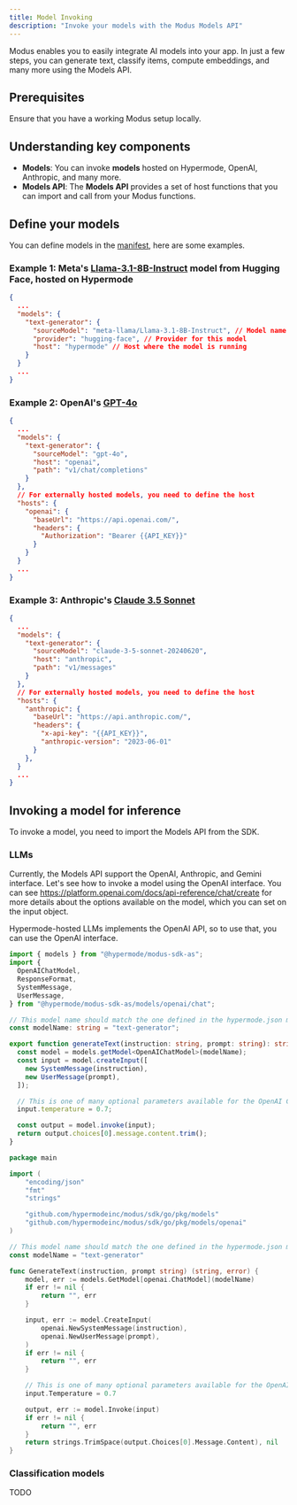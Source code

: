 ```yaml
---
title: Model Invoking
description: "Invoke your models with the Modus Models API"
---
```


Modus enables you to easily integrate AI models into your app. In just a few steps, you can generate text,
classify items, compute embeddings, and many more using the Models API.

## Prerequisites

Ensure that you have a working Modus setup locally.

## Understanding key components

- **Models**: You can invoke **models** hosted on Hypermode, OpenAI, Anthropic, and many more.
- **Models API**: The **Models API** provides a set of host functions that you can import and call from your Modus functions.

## Define your models

You can define models in the [manifest](./app-manifest#models), here are some examples.

### Example 1: Meta's [Llama-3.1-8B-Instruct](https://huggingface.co/meta-llama/Llama-3.1-8B-Instruct) model from Hugging Face, hosted on Hypermode

```json hypermode.json
{
  ...
  "models": {
    "text-generator": {
      "sourceModel": "meta-llama/Llama-3.1-8B-Instruct", // Model name on the provider
      "provider": "hugging-face", // Provider for this model
      "host": "hypermode" // Host where the model is running
    }
  }
  ...
}
```

### Example 2: OpenAI's [GPT-4o](https://platform.openai.com/docs/models/gpt-4o)

```json hypermode.json
{
  ...
  "models": {
    "text-generator": {
      "sourceModel": "gpt-4o",
      "host": "openai",
      "path": "v1/chat/completions"
    }
  },
  // For externally hosted models, you need to define the host
  "hosts": {
    "openai": {
      "baseUrl": "https://api.openai.com/",
      "headers": {
        "Authorization": "Bearer {{API_KEY}}"
      }
    }
  }
  ...
}
```

### Example 3: Anthropic's [Claude 3.5 Sonnet](https://docs.anthropic.com/en/docs/about-claude/models#model-comparison-table)

```json hypermode.json
{
  ...
  "models": {
    "text-generator": {
      "sourceModel": "claude-3-5-sonnet-20240620",
      "host": "anthropic",
      "path": "v1/messages"
    }
  },
  // For externally hosted models, you need to define the host
  "hosts": {
    "anthropic": {
      "baseUrl": "https://api.anthropic.com/",
      "headers": {
        "x-api-key": "{{API_KEY}}",
        "anthropic-version": "2023-06-01"
      }
    },
  }
  ...
}
```

## Invoking a model for inference

To invoke a model, you need to import the Models API from the SDK.

### LLMs

Currently, the Models API support the OpenAI, Anthropic, and Gemini interface. Let's see
how to invoke a model using the OpenAI interface. You can see https://platform.openai.com/docs/api-reference/chat/create for more details
about the options available on the model, which you can set on the input object.

<Note>
  Hypermode-hosted LLMs implements the OpenAI API, so to use that, you can use
  the OpenAI interface.
</Note>

<CodeGroup>

```ts AssemblyScript
import { models } from "@hypermode/modus-sdk-as";
import {
  OpenAIChatModel,
  ResponseFormat,
  SystemMessage,
  UserMessage,
} from "@hypermode/modus-sdk-as/models/openai/chat";

// This model name should match the one defined in the hypermode.json manifest.
const modelName: string = "text-generator";

export function generateText(instruction: string, prompt: string): string {
  const model = models.getModel<OpenAIChatModel>(modelName);
  const input = model.createInput([
    new SystemMessage(instruction),
    new UserMessage(prompt),
  ]);

  // This is one of many optional parameters available for the OpenAI Chat model.
  input.temperature = 0.7;

  const output = model.invoke(input);
  return output.choices[0].message.content.trim();
}
```

```go Go
package main

import (
    "encoding/json"
    "fmt"
    "strings"

    "github.com/hypermodeinc/modus/sdk/go/pkg/models"
    "github.com/hypermodeinc/modus/sdk/go/pkg/models/openai"
)

// This model name should match the one defined in the hypermode.json manifest file.
const modelName = "text-generator"

func GenerateText(instruction, prompt string) (string, error) {
    model, err := models.GetModel[openai.ChatModel](modelName)
    if err != nil {
        return "", err
    }

    input, err := model.CreateInput(
        openai.NewSystemMessage(instruction),
        openai.NewUserMessage(prompt),
    )
    if err != nil {
        return "", err
    }

    // This is one of many optional parameters available for the OpenAI Chat model.
    input.Temperature = 0.7

    output, err := model.Invoke(input)
    if err != nil {
        return "", err
    }
    return strings.TrimSpace(output.Choices[0].Message.Content), nil
}
```

</CodeGroup>

### Classification models

TODO
